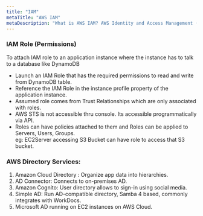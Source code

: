 ```yaml
---
title: "IAM"
metaTitle: "AWS IAM"
metaDescription: "What is AWS IAM? AWS Identity and Access Management (IAM) enables you to manage access to AWS services and resources securely. "
---
```

### IAM Role (Permissions)

To attach IAM role to an application instance where the instance has to talk to a database like DynamoDB   
- Launch an IAM Role that has the required permissions to read and write from DynamoDB table. 
- Reference the IAM Role in the instance profile property of the application instance. 
- Assumed role comes from Trust Relationships which are only associated with roles. 
- AWS STS is not accessible thru console. Its accessible programmatically via API.
- Roles can have policies attached to them and Roles can be applied to Servers, Users, Groups.   
eg: EC2Server accessing S3 Bucket can have role to access that S3 bucket.

### AWS Directory Services:

1. Amazon Cloud Directory : Organize app data into hierarchies.
2. AD Connector: Connects to on-premises AD.
3. Amazon Cognito: User directory allows to sign-in using social media.
4. Simple AD: Run AD-compatible directory, Samba 4 based, commonly integrates with WorkDocs.
5. Microsoft AD running on EC2 instances on AWS Cloud.
